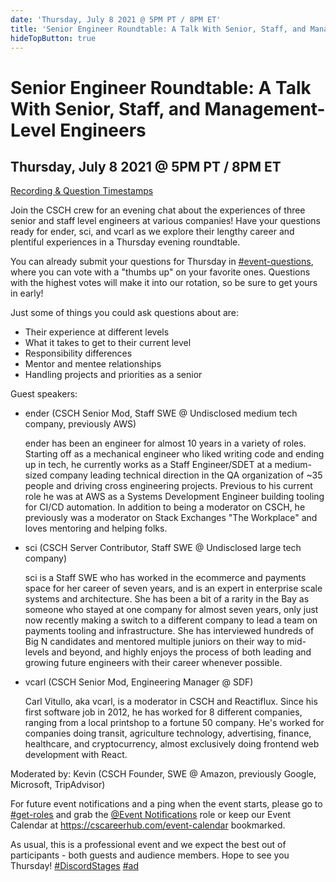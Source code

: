 ```yaml
---
date: 'Thursday, July 8 2021 @ 5PM PT / 8PM ET'
title: 'Senior Engineer Roundtable: A Talk With Senior, Staff, and Management-Level Engineers'
hideTopButton: true
---
```


# Senior Engineer Roundtable: A Talk With Senior, Staff, and Management-Level Engineers

## Thursday, July 8 2021 @ 5PM PT / 8PM ET

[Recording & Question Timestamps](/blog/senior-engineer-roundtable)

Join the CSCH crew for an evening chat about the experiences of three senior and staff level engineers at various companies! Have your questions ready for ender, sci, and vcarl as we explore their lengthy career and plentiful experiences in a Thursday evening roundtable.

You can already submit your questions for Thursday in [#event-questions](https://discord.com/channels/334891772696330241/849380416036143195), where you can vote with a "thumbs up" on your favorite ones. Questions with the highest votes will make it into our rotation, so be sure to get yours in early!

Just some of things you could ask questions about are:

- Their experience at different levels
- What it takes to get to their current level
- Responsibility differences
- Mentor and mentee relationships
- Handling projects and priorities as a senior

Guest speakers:

- ender (CSCH Senior Mod, Staff SWE @ Undisclosed medium tech company, previously AWS)

  ender has been an engineer for almost 10 years in a variety of roles. Starting off as a mechanical engineer who liked writing code and ending up in tech, he currently works as a Staff Engineer/SDET at a medium-sized company leading technical direction in the QA organization of ~35 people and driving cross engineering projects. Previous to his current role he was at AWS as a Systems Development Engineer building tooling for CI/CD automation. In addition to being a moderator on CSCH, he previously was a moderator on Stack Exchanges "The Workplace" and loves mentoring and helping folks.

- sci (CSCH Server Contributor, Staff SWE @ Undisclosed large tech company)

  sci is a Staff SWE who has worked in the ecommerce and payments space for her career of seven years, and is an expert in enterprise scale systems and architecture. She has been a bit of a rarity in the Bay as someone who stayed at one company for almost seven years, only just now recently making a switch to a different company to lead a team on payments tooling and infrastructure. She has interviewed hundreds of Big N candidates and mentored multiple juniors on their way to mid-levels and beyond, and highly enjoys the process of both leading and growing future engineers with their career whenever possible.

- vcarl (CSCH Senior Mod, Engineering Manager @ SDF)

  Carl Vitullo, aka vcarl, is a moderator in CSCH and Reactiflux. Since his first software job in 2012, he has worked for 8 different companies, ranging from a local printshop to a fortune 50 company. He's worked for companies doing transit, agriculture technology, advertising, finance, healthcare, and cryptocurrency, almost exclusively doing frontend web development with React.

Moderated by: Kevin (CSCH Founder, SWE @ Amazon, previously Google, Microsoft, TripAdvisor)

For future event notifications and a ping when the event starts, please go to [#get-roles](https://discord.com/channels/334891772696330241/524775879126155294) and grab the [@Event Notifications](https://discord.gg/cscareerhub) role or keep our Event Calendar at https://cscareerhub.com/event-calendar bookmarked.

As usual, this is a professional event and we expect the best out of participants - both guests and audience members. Hope to see you Thursday! [#DiscordStages](https://discord.gg/cscareerhub) [#ad](https://discord.gg/cscareerhub)
